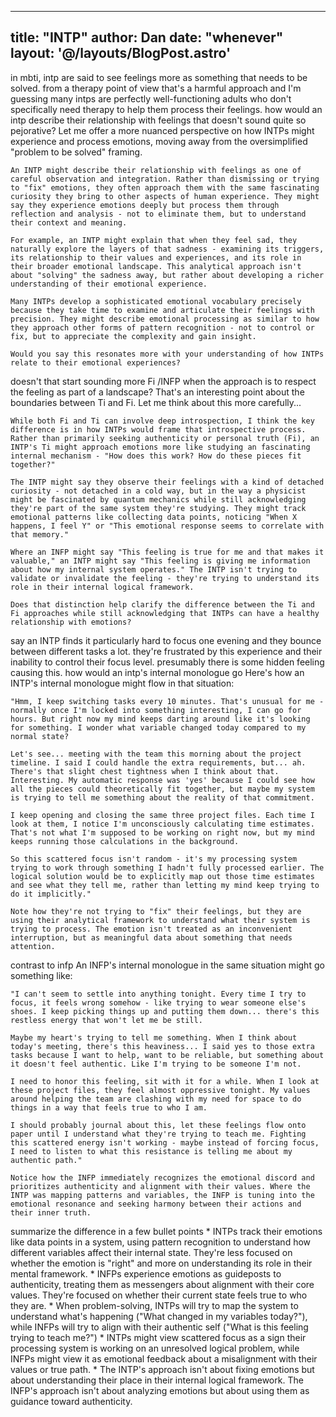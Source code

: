 
---
title: "INTP"
author: Dan
date: "whenever"
layout: '@/layouts/BlogPost.astro'
---


<Dialogue>
  <Human>
    in mbti, intp are said to see feelings more as something that needs to be solved. from a therapy point of view that's a harmful approach and I'm guessing many intps are perfectly well-functioning adults who don't specifically need therapy to help them process their feelings. how would an intp describe their relationship with feelings that doesn't sound quite so pejorative?
  </Human>
  <AI>
    Let me offer a more nuanced perspective on how INTPs might experience and process emotions, moving away from the oversimplified "problem to be solved" framing.
    
    An INTP might describe their relationship with feelings as one of careful observation and integration. Rather than dismissing or trying to "fix" emotions, they often approach them with the same fascinating curiosity they bring to other aspects of human experience. They might say they experience emotions deeply but process them through reflection and analysis - not to eliminate them, but to understand their context and meaning.
    
    For example, an INTP might explain that when they feel sad, they naturally explore the layers of that sadness - examining its triggers, its relationship to their values and experiences, and its role in their broader emotional landscape. This analytical approach isn't about "solving" the sadness away, but rather about developing a richer understanding of their emotional experience.
    
    Many INTPs develop a sophisticated emotional vocabulary precisely because they take time to examine and articulate their feelings with precision. They might describe emotional processing as similar to how they approach other forms of pattern recognition - not to control or fix, but to appreciate the complexity and gain insight.
    
    Would you say this resonates more with your understanding of how INTPs relate to their emotional experiences?
  </AI>
  <Human>
    doesn't that start sounding more Fi /INFP when the approach is to respect the feeling as part of a landscape?
  </Human>
  <AI>
    That's an interesting point about the boundaries between Ti and Fi. Let me think about this more carefully...
    
    While both Fi and Ti can involve deep introspection, I think the key difference is in how INTPs would frame that introspective process. Rather than primarily seeking authenticity or personal truth (Fi), an INTP's Ti might approach emotions more like studying an fascinating internal mechanism - "How does this work? How do these pieces fit together?"
    
    The INTP might say they observe their feelings with a kind of detached curiosity - not detached in a cold way, but in the way a physicist might be fascinated by quantum mechanics while still acknowledging they're part of the same system they're studying. They might track emotional patterns like collecting data points, noticing "When X happens, I feel Y" or "This emotional response seems to correlate with that memory."
    
    Where an INFP might say "This feeling is true for me and that makes it valuable," an INTP might say "This feeling is giving me information about how my internal system operates." The INTP isn't trying to validate or invalidate the feeling - they're trying to understand its role in their internal logical framework.
    
    Does that distinction help clarify the difference between the Ti and Fi approaches while still acknowledging that INTPs can have a healthy relationship with emotions?
  </AI>
  <Human>
    say an INTP finds it particularly hard to focus one evening and they bounce between different tasks a lot. they're frustrated by this experience and their inability to control their focus level. presumably there is some hidden feeling causing this. how would an intp's internal monologue go
  </Human>
  <AI>
    Here's how an INTP's internal monologue might flow in that situation:
    
    "Hmm, I keep switching tasks every 10 minutes. That's unusual for me - normally once I'm locked into something interesting, I can go for hours. But right now my mind keeps darting around like it's looking for something. I wonder what variable changed today compared to my normal state?
    
    Let's see... meeting with the team this morning about the project timeline. I said I could handle the extra requirements, but... ah. There's that slight chest tightness when I think about that. Interesting. My automatic response was 'yes' because I could see how all the pieces could theoretically fit together, but maybe my system is trying to tell me something about the reality of that commitment.
    
    I keep opening and closing the same three project files. Each time I look at them, I notice I'm unconsciously calculating time estimates. That's not what I'm supposed to be working on right now, but my mind keeps running those calculations in the background.
    
    So this scattered focus isn't random - it's my processing system trying to work through something I hadn't fully processed earlier. The logical solution would be to explicitly map out those time estimates and see what they tell me, rather than letting my mind keep trying to do it implicitly."
    
    Note how they're not trying to "fix" their feelings, but they are using their analytical framework to understand what their system is trying to process. The emotion isn't treated as an inconvenient interruption, but as meaningful data about something that needs attention.
  </AI>
  <Human>
    contrast to infp
  </Human>
  <AI>
    An INFP's internal monologue in the same situation might go something like:
    
    "I can't seem to settle into anything tonight. Every time I try to focus, it feels wrong somehow - like trying to wear someone else's shoes. I keep picking things up and putting them down... there's this restless energy that won't let me be still.
    
    Maybe my heart's trying to tell me something. When I think about today's meeting, there's this heaviness... I said yes to those extra tasks because I want to help, want to be reliable, but something about it doesn't feel authentic. Like I'm trying to be someone I'm not.
    
    I need to honor this feeling, sit with it for a while. When I look at these project files, they feel almost oppressive tonight. My values around helping the team are clashing with my need for space to do things in a way that feels true to who I am.
    
    I should probably journal about this, let these feelings flow onto paper until I understand what they're trying to teach me. Fighting this scattered energy isn't working - maybe instead of forcing focus, I need to listen to what this resistance is telling me about my authentic path."
    
    Notice how the INFP immediately recognizes the emotional discord and prioritizes authenticity and alignment with their values. Where the INTP was mapping patterns and variables, the INFP is tuning into the emotional resonance and seeking harmony between their actions and their inner truth.
  </AI>
  <Human>
    summarize the difference in a few bullet points
  </Human>
  <AI>
    *   INTPs track their emotions like data points in a system, using pattern recognition to understand how different variables affect their internal state. They're less focused on whether the emotion is "right" and more on understanding its role in their mental framework.
    *   INFPs experience emotions as guideposts to authenticity, treating them as messengers about alignment with their core values. They're focused on whether their current state feels true to who they are.
    *   When problem-solving, INTPs will try to map the system to understand what's happening ("What changed in my variables today?"), while INFPs will try to align with their authentic self ("What is this feeling trying to teach me?")
    *   INTPs might view scattered focus as a sign their processing system is working on an unresolved logical problem, while INFPs might view it as emotional feedback about a misalignment with their values or true path.
    *   The INTP's approach isn't about fixing emotions but about understanding their place in their internal logical framework. The INFP's approach isn't about analyzing emotions but about using them as guidance toward authenticity.
  </AI>
</Dialogue>

